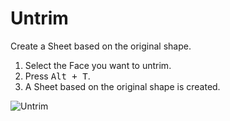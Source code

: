 
<Reference shortcut="Alt + T" command="Untrim" button="" />

# Untrim

Create a Sheet based on the original shape.

1. Select the Face you want to untrim.
2. Press <kbd>Alt + T</kbd>.
3. A Sheet based on the original shape is created.

![Untrim](/img/untrim.gif)











